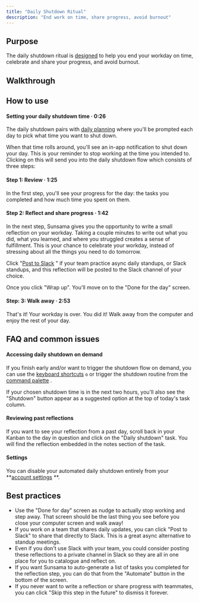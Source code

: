 ```yaml
---
title: "Daily Shutdown Ritual"
description: "End work on time, share progress, avoid burnout"
---
```

## Purpose

The daily shutdown ritual is [designed](https://www.sunsama.com/blog/is-your-work-suffocating-you)
 to help you end your workday on time, celebrate and share your progress, and avoid burnout.

## Walkthrough

## How to use

#### Setting your daily shutdown time · 0:26

The daily shutdown pairs with [daily planning](/docs/daily-planning)
 where you'll be prompted each day to pick what time you want to shut down.

When that time rolls around, you'll see an in-app notification to shut down your day. This is your reminder to stop working at the time you intended to. Clicking on this will send you into the daily shutdown flow which consists of three steps:

#### Step 1: Review · 1:25

In the first step, you'll see your progress for the day: the tasks you completed and how much time you spent on them.

#### Step 2: Reflect and share progress · 1:42

In the next step, Sunsama gives you the opportunity to write a small reflection on your workday. Taking a couple minutes to write out what you did, what you learned, and where you struggled creates a sense of fulfillment. This is your chance to celebrate your workday, instead of stressing about all the things you need to do tomorrow.

Click "[Post to Slack](/docs/daily-planning-share#post-to-slack--%C2%B7-308)
" if your team practice async daily standups, or Slack standups, and this reflection will be posted to the Slack channel of your choice.

Once you click "Wrap up". You'll move on to the "Done for the day" screen.

#### Step: 3: Walk away · 2:53

That's it! Your workday is over. You did it! Walk away from the computer and enjoy the rest of your day.

## FAQ and common issues

#### Accessing daily shutdown on demand

If you finish early and/or want to trigger the shutdown flow on demand, you can use the [keyboard shortcuts](/docs/keyboard-shortcuts)
 `o` or trigger the shutdown routine from the [command palette](/docs/command-palette)
.

If your chosen shutdown time is in the next two hours, you'll also see the "Shutdown" button appear as a suggested option at the top of today's task column.

#### Reviewing past reflections

If you want to see your reflection from a past day, scroll back in your Kanban to the day in question and click on the "Daily shutdown" task. You will find the reflection embedded in the notes section of the task.

#### Settings

You can disable your automated daily shutdown entirely from your **[account settings](/docs/user-settings#automated-daily-shutdown)
**.

## Best practices

*   Use the "Done for day" screen as nudge to actually stop working and step away. That screen should be the last thing you see before you close your computer screen and walk away!
*   If you work on a team that shares daily updates, you can click "Post to Slack" to share that directly to Slack. This is a great async alternative to standup meetings.
*   Even if you don't use Slack with your team, you could consider posting these reflections to a private channel in Slack so they are all in one place for you to catalogue and reflect on.
*   If you want Sunsama to auto-generate a list of tasks you completed for the reflection step, you can do that from the "Automate" button in the bottom of the screen.
*   If you never want to write a reflection or share progress with teammates, you can click "Skip this step in the future" to dismiss it forever.